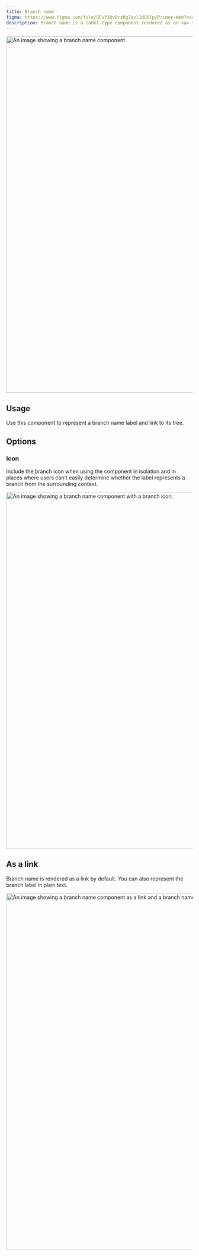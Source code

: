 ```yaml
---
title: Branch name
figma: https://www.figma.com/file/GCvY3Qv8czRgZgvl1dG6lp/Primer-Web?node-id=14855%3A46652
description: Branch name is a label-type component rendered as an <a> tag by default that displays the name of a branch.
---
```



<img
  width="960"
  alt="An image showing a branch name component."
  src="https://user-images.githubusercontent.com/586552/207118150-306e0679-f77b-4668-8700-3da506256ad1.png"
/>

## Usage

Use this component to represent a branch name label and link to its tree.

## Options

### Icon

Include the branch icon when using the component in isolation and in places where users can’t easily determine whether the label represents a branch from the surrounding context.

<img
  width="960"
  alt="An image showing a branch name component with a branch icon."
  src="https://user-images.githubusercontent.com/586552/207118155-5660c7c8-32f0-4eee-84c6-ce2b5c98b3ba.png"
/>

## As a link

Branch name is rendered as a link by default. You can also represent the branch label in plain text.

<img
  width="960"
  alt="An image showing a branch name component as a link and a branch name component as plain text."
  src="https://user-images.githubusercontent.com/586552/204637507-08c61b68-c474-4d64-9d64-91bf46fcff42.png"
/>
